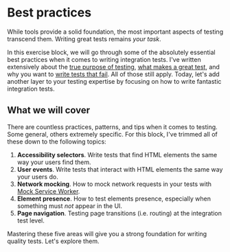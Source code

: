 # Best practices

While tools provide a solid foundation, the most important aspects of testing transcend them. Writing great tests remains _your task_.

In this exercise block, we will go through some of the absolutely essential best practices when it comes to writing integration tests. I've written extensively about the [true purpose of testing](https://www.epicweb.dev/the-true-purpose-of-testing), [what makes a great test](https://www.epicweb.dev/the-golden-rule-of-assertions), and why you want to [write tests that fail](https://www.epicweb.dev/writing-tests-that-fail). All of those still apply. Today, let's add another layer to your testing expertise by focusing on how to write fantastic integration tests.

## What we will cover

There are countless practices, patterns, and tips when it comes to testing. Some general, others extremely specific. For this block, I've trimmed all of these down to the following topics:

1. **Accessibility selectors**. Write tests that find HTML elements the same way your users find them.
1. **User events**. Write tests that interact with HTML elements the same way your users do.
1. **Network mocking**. How to mock network requests in your tests with [Mock Service Worker](https://mswjs.io/).
1. **Element presence**. How to test elements presence, especially when something must _not_ appear in the UI.
1. **Page navigation**. Testing page transitions (i.e. routing) at the integration test level.

Mastering these five areas will give you a strong foundation for writing quality tests. Let's explore them.
